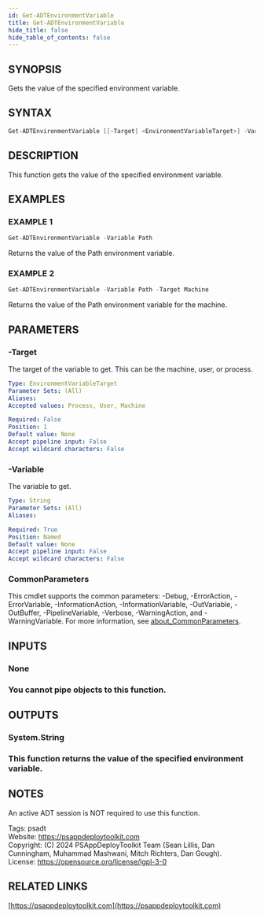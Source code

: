 ```yaml
---
id: Get-ADTEnvironmentVariable
title: Get-ADTEnvironmentVariable
hide_title: false
hide_table_of_contents: false
---
```


## SYNOPSIS

Gets the value of the specified environment variable.

## SYNTAX

```powershell
Get-ADTEnvironmentVariable [[-Target] <EnvironmentVariableTarget>] -Variable <String> [<CommonParameters>]
```

## DESCRIPTION

This function gets the value of the specified environment variable.

## EXAMPLES

### EXAMPLE 1

```powershell
Get-ADTEnvironmentVariable -Variable Path
```

Returns the value of the Path environment variable.

### EXAMPLE 2

```powershell
Get-ADTEnvironmentVariable -Variable Path -Target Machine
```

Returns the value of the Path environment variable for the machine.

## PARAMETERS

### -Target

The target of the variable to get.
This can be the machine, user, or process.

```yaml
Type: EnvironmentVariableTarget
Parameter Sets: (All)
Aliases:
Accepted values: Process, User, Machine

Required: False
Position: 1
Default value: None
Accept pipeline input: False
Accept wildcard characters: False
```

### -Variable

The variable to get.

```yaml
Type: String
Parameter Sets: (All)
Aliases:

Required: True
Position: Named
Default value: None
Accept pipeline input: False
Accept wildcard characters: False
```

### CommonParameters

This cmdlet supports the common parameters: -Debug, -ErrorAction, -ErrorVariable, -InformationAction, -InformationVariable, -OutVariable, -OutBuffer, -PipelineVariable, -Verbose, -WarningAction, and -WarningVariable. For more information, see [about_CommonParameters](http://go.microsoft.com/fwlink/?LinkID=113216).

## INPUTS

### None

### You cannot pipe objects to this function.
## OUTPUTS

### System.String

### This function returns the value of the specified environment variable.
## NOTES
An active ADT session is NOT required to use this function.

Tags: psadt<br />
Website: https://psappdeploytoolkit.com<br />
Copyright: (C) 2024 PSAppDeployToolkit Team (Sean Lillis, Dan Cunningham, Muhammad Mashwani, Mitch Richters, Dan Gough).<br />
License: https://opensource.org/license/lgpl-3-0

## RELATED LINKS

[https://psappdeploytoolkit.com](https://psappdeploytoolkit.com)

